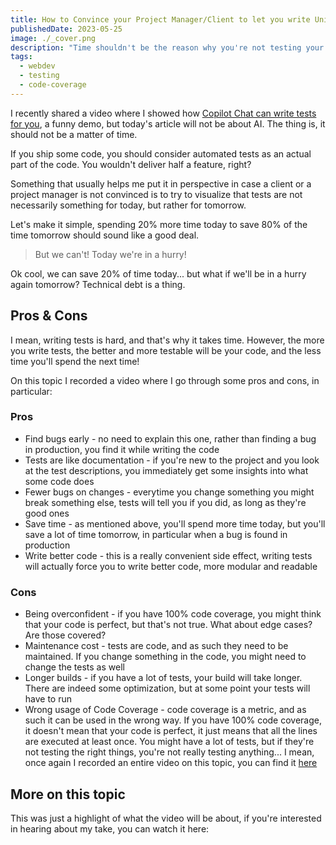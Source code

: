 ```yaml
---
title: How to Convince your Project Manager/Client to let you write Unit Tests
publishedDate: 2023-05-25
image: ./_cover.png
description: "Time shouldn't be the reason why you're not testing your code. Here are some tips"
tags:
  - webdev
  - testing
  - code-coverage
---
```



I recently shared a video where I showed how [Copilot Chat can write tests for you](https://youtu.be/Psm86eIvmdc), a funny demo, but today's article will not be about AI. The thing is, it should not be a matter of time.

If you ship some code, you should consider automated tests as an actual part of the code. You wouldn't deliver half a feature, right?

Something that usually helps me put it in perspective in case a client or a project manager is not convinced is to try to visualize that tests are not necessarily something for today, but rather for tomorrow.

Let's make it simple, spending 20% more time today to save 80% of the time tomorrow should sound like a good deal.

> But we can't! Today we're in a hurry!

Ok cool, we can save 20% of time today... but what if we'll be in a hurry again tomorrow? Technical debt is a thing.

## Pros & Cons

I mean, writing tests is hard, and that's why it takes time. However, the more you write tests, the better and more testable will be your code, and the less time you'll spend the next time!

On this topic I recorded a video where I go through some pros and cons, in particular:

### Pros

- Find bugs early - no need to explain this one, rather than finding a bug in production, you find it while writing the code
- Tests are like documentation - if you're new to the project and you look at the test descriptions, you immediately get some insights into what some code does
- Fewer bugs on changes - everytime you change something you might break something else, tests will tell you if you did, as long as they're good ones
- Save time - as mentioned above, you'll spend more time today, but you'll save a lot of time tomorrow, in particular when a bug is found in production
- Write better code - this is a really convenient side effect, writing tests will actually force you to write better code, more modular and readable

### Cons

- Being overconfident - if you have 100% code coverage, you might think that your code is perfect, but that's not true. What about edge cases? Are those covered?
- Maintenance cost - tests are code, and as such they need to be maintained. If you change something in the code, you might need to change the tests as well
- Longer builds - if you have a lot of tests, your build will take longer. There are indeed some optimization, but at some point your tests will have to run
- Wrong usage of Code Coverage - code coverage is a metric, and as such it can be used in the wrong way. If you have 100% code coverage, it doesn't mean that your code is perfect, it just means that all the lines are executed at least once. You might have a lot of tests, but if they're not testing the right things, you're not really testing anything... I mean, once again I recorded an entire video on this topic, you can find it [here](https://youtu.be/WxoSoxVgyUw)

## More on this topic

This was just a highlight of what the video will be about, if you're interested in hearing about my take, you can watch it here:

<YouTube id="hrhblEwtAoU" />
